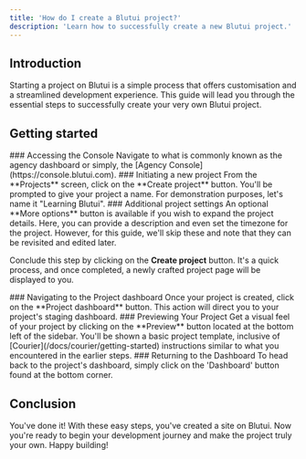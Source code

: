 ```yaml
---
title: 'How do I create a Blutui project?'
description: 'Learn how to successfully create a new Blutui project.'
---
```


## Introduction

Starting a project on Blutui is a simple process that offers customisation and a streamlined development experience. This guide will lead you through the essential steps to successfully create your very own Blutui project.

## Getting started

<Steps>
<Step>
### Accessing the Console
Navigate to what is commonly known as the agency dashboard or simply, the [Agency Console](https://console.blutui.com).
</Step>

<Step>
### Initiating a new project
From the **Projects** screen, click on the **Create project** button. You'll be prompted to give your project a name. For demonstration purposes, let's name it "Learning Blutui".
</Step>

<Step>
### Additional project settings
An optional **More options** button is available if you wish to expand the project details. Here, you can provide a description and even set the timezone for the project. However, for this guide, we'll skip these and note that they can be revisited and edited later.

Conclude this step by clicking on the **Create project** button. It's a quick process, and once completed, a newly crafted project page will be displayed to you.
</Step>

<Step>
### Navigating to the Project dashboard
Once your project is created, click on the **Project dashboard** button. This action will direct you to your project's staging dashboard.
</Step>

<Step>
### Previewing Your Project
Get a visual feel of your project by clicking on the **Preview** button located at the bottom left of the sidebar. You'll be shown a basic project template, inclusive of [Courier](/docs/courier/getting-started) instructions similar to what you encountered in the earlier steps.
</Step>

<Step>
### Returning to the Dashboard
To head back to the project's dashboard, simply click on the 'Dashboard' button found at the bottom corner.
</Step>
</Steps>

## Conclusion

You've done it! With these easy steps, you've created a site on Blutui. Now you're ready to begin your development journey and make the project truly your own. Happy building!
